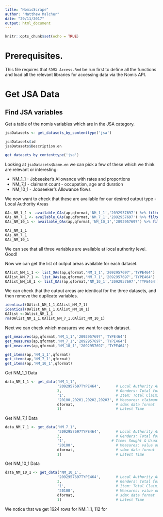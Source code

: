 ```yaml
---
title: "NomisScrape"
author: "Matthew Malcher"
date: "29/11/2017"
output: html_document
---
```


```r
knitr::opts_chunk$set(echo = TRUE)
```

# Prerequisites.
This file requires that `SDMX Access.Rmd` be run first to define all the functions and load all the relevant libraries for accessing data via the Nomis API.

# Get JSA Data
## Find JSA variables

Get a table of the nomis variables which are in the JSA category.

```r
jsaDatasets <- get_datasets_by_contenttype('jsa')

jsaDatasets$id
jsaDatasets$Description.en

get_datasets_by_contenttype('jsa')
```

Looking at `jsaDatasets$Name.en` we can pick a few of these which we think are relevant or interesting:

* NM_1_1 - Jobseeker's Allowance with rates and proportions
* NM_7_1 - claimant count - occupation, age and duration
* NM_10_1 - Jobseeker's Allowance flows

We now want to check that these are available for our desired output type - Local Authority Areas

```r
OAs_NM_1_1 <- available_OAs(ap,qformat,'NM_1_1','2092957697') %>% filter(id =='2092957697TYPE464')
OAs_NM_7_1 <- available_OAs(ap,qformat,'NM_7_1','2092957697') %>% filter(id =='2092957697TYPE464')
OAs_NM_10_1 <- available_OAs(ap,qformat,'NM_10_1','2092957697') %>% filter(id =='2092957697TYPE464')

OAs_NM_1_1
OAs_NM_7_1
OAs_NM_10_1
```

We can see that all three variables are available at local authority level. Good!

Now we can get the list of output areas available for each dataset.
```r
OAlist_NM_1_1 <- list_OAs(ap,qformat,'NM_1_1','2092957697','TYPE464')
OAlist_NM_7_1 <- list_OAs(ap,qformat,'NM_7_1','2092957697','TYPE464')
OAlist_NM_10_1 <- list_OAs(ap,qformat,'NM_10_1','2092957697','TYPE464')
```

We can check that the output areas are identical for the three datasets, and then remove the duplicate variables.
```r
identical(OAlist_NM_1_1,OAlist_NM_7_1)
identical(OAlist_NM_1_1,OAlist_NM_10_1)
OAlist <-OAlist_NM_1_1
rm(OAlist_NM_1_1,OAlist_NM_7_1,OAlist_NM_10_1)
```

Next we can check which measures we want for each dataset.
```r

get_measures(ap,qformat,'NM_1_1','2092957697','TYPE464')
get_measures(ap,qformat,'NM_7_1','2092957697','TYPE464')
get_measures(ap,qformat,'NM_10_1','2092957697','TYPE464')

```
```r
get_items(ap,'NM_1_1',qformat)
get_items(ap,'NM_7_1',qformat)
get_items(ap,'NM_10_1',qformat)
```
Get NM_1_1 Data
```r

data_NM_1_1 <- get_data('NM_1_1',
                        '2092957697TYPE464',       # Local Authority Areas
                        3,                         # Genders: Total for both Genders
                        '1',                       # Item: Total Claimints
                        '20100,20201,20202,20203', # Measures: claimants, workforce, active, residence
                        dformat,                   # sdmx data format
                        1)                         # Latest Time
```

Get NM_7_1 Data
```r

data_NM_7_1 <- get_data('NM_7_1',
                        '2092957697TYPE464',       # Local Authority Areas
                        3,                         # Genders: Total for both Genders
                        '1',                     # Item: Sought & Usual Occupation
                        '20100',                   # Measures: value only
                        dformat,                   # sdmx data format
                        1)                         # Latest Time
```

Get NM_10_1 Data
```r
data_NM_10_1 <- get_data('NM_10_1',
                        '2092957697TYPE464',       # Local Authority Areas
                        3,                         # Genders: Total for both Genders
                        '1',                       # Item: Total Claimints
                        '20100',                   # Measures: value only
                        dformat,                   # sdmx data format
                        1)                         # Latest Time
```

We notice that we get 1624 rows for NM_1_1, 112 for 

